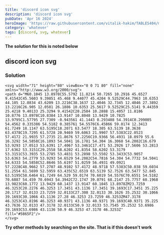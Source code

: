 ```yaml
---
title: 'discord icon svg'
description: 'discord icon svg'
pubDate: 'Apr 16 2024'
heroImage: 'https://raw.githubusercontent.com/vitalik-hakim/TABLES404/main/error_b/misc.png'
category: 'whatever'
tags: [discord, svg, whatever]
---
```


**The solution for this is noted below**

## discord icon svg

### Solution

```whatever
<svg width="71" height="80" viewBox="0 0 71 80" fill="none" xmlns="http://www.w3.org/2000/svg">
<path d="M60.1045 13.8978C55.5792 11.8214 50.7265 10.2916 45.6527 9.41542C45.5603 9.39851 45.468 9.44077 45.4204 9.52529C44.7963 10.6353 44.105 12.0834 43.6209 13.2216C38.1637 12.4046 32.7345 12.4046 27.3892 13.2216C26.905 12.0581 26.1886 10.6353 25.5617 9.52529C25.5141 9.44359 25.4218 9.40133 25.3294 9.41542C20.2584 10.2888 15.4057 11.8186 10.8776 13.8978C10.8384 13.9147 10.8048 13.9429 10.7825 13.9795C1.57795 27.7309 -0.943561 41.1443 0.293408 54.3914C0.299005 54.4562 0.335386 54.5182 0.385761 54.5576C6.45866 59.0174 12.3413 61.7249 18.1147 63.5195C18.2071 63.5477 18.305 63.5139 18.3638 63.4378C19.7295 61.5728 20.9469 59.6063 21.9907 57.5383C22.0523 57.4172 21.9935 57.2735 21.8676 57.2256C19.9366 56.4931 18.0979 55.6 16.3292 54.5858C16.1893 54.5041 16.1781 54.304 16.3068 54.2082C16.679 53.9293 17.0513 53.6391 17.4067 53.3461C17.471 53.2926 17.5606 53.2813 17.6362 53.3151C29.2558 58.6202 41.8354 58.6202 53.3179 53.3151C53.3935 53.2785 53.4831 53.2898 53.5502 53.3433C53.9057 53.6363 54.2779 53.9293 54.6529 54.2082C54.7816 54.304 54.7732 54.5041 54.6333 54.5858C52.8646 55.6197 51.0259 56.4931 49.0921 57.2228C48.9662 57.2707 48.9102 57.4172 48.9718 57.5383C50.038 59.6034 51.2554 61.5699 52.5959 63.435C52.6519 63.5139 52.7526 63.5477 52.845 63.5195C58.6464 61.7249 64.529 59.0174 70.6019 54.5576C70.6551 54.5182 70.6887 54.459 70.6943 54.3942C72.1747 39.0791 68.2147 25.7757 60.1968 13.9823C60.1772 13.9429 60.1437 13.9147 60.1045 13.8978ZM23.7259 46.3253C20.2276 46.3253 17.3451 43.1136 17.3451 39.1693C17.3451 35.225 20.1717 32.0133 23.7259 32.0133C27.308 32.0133 30.1626 35.2532 30.1066 39.1693C30.1066 43.1136 27.28 46.3253 23.7259 46.3253ZM47.3178 46.3253C43.8196 46.3253 40.9371 43.1136 40.9371 39.1693C40.9371 35.225 43.7636 32.0133 47.3178 32.0133C50.9 32.0133 53.7545 35.2532 53.6986 39.1693C53.6986 43.1136 50.9 46.3253 47.3178 46.3253Z" fill="#5865F2"/>
</svg>
```

**Try other methods by searching on the site. That is if this doesn't work**
